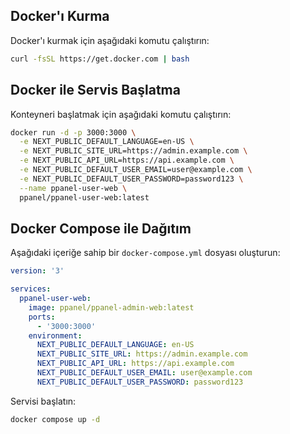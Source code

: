 ## Docker'ı Kurma

Docker'ı kurmak için aşağıdaki komutu çalıştırın:

```bash
curl -fsSL https://get.docker.com | bash
```

## Docker ile Servis Başlatma

Konteyneri başlatmak için aşağıdaki komutu çalıştırın:

```bash
docker run -d -p 3000:3000 \
  -e NEXT_PUBLIC_DEFAULT_LANGUAGE=en-US \
  -e NEXT_PUBLIC_SITE_URL=https://admin.example.com \
  -e NEXT_PUBLIC_API_URL=https://api.example.com \
  -e NEXT_PUBLIC_DEFAULT_USER_EMAIL=user@example.com \
  -e NEXT_PUBLIC_DEFAULT_USER_PASSWORD=password123 \
  --name ppanel-user-web \
  ppanel/ppanel-user-web:latest
```

## Docker Compose ile Dağıtım

Aşağıdaki içeriğe sahip bir `docker-compose.yml` dosyası oluşturun:

```yaml
version: '3'

services:
  ppanel-user-web:
    image: ppanel/ppanel-admin-web:latest
    ports:
      - '3000:3000'
    environment:
      NEXT_PUBLIC_DEFAULT_LANGUAGE: en-US
      NEXT_PUBLIC_SITE_URL: https://admin.example.com
      NEXT_PUBLIC_API_URL: https://api.example.com
      NEXT_PUBLIC_DEFAULT_USER_EMAIL: user@example.com
      NEXT_PUBLIC_DEFAULT_USER_PASSWORD: password123
```

Servisi başlatın:

```bash
docker compose up -d
```


<Giscus />
